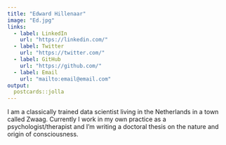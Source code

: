 ```yaml
---
title: "Edward Hillenaar"
image: "Ed.jpg"
links:
  - label: LinkedIn
    url: "https://linkedin.com/"
  - label: Twitter
    url: "https://twitter.com/"
  - label: GitHub
    url: "https://github.com/"
  - label: Email
    url: "mailto:email@email.com"
output:
  postcards::jolla
---
```

 
I am a classically trained data scientist living in the Netherlands in a town called Zwaag. Currently I work in my own practice as a psychologist/therapist and I'm writing a doctoral thesis on the nature and origin of consciousness. 
